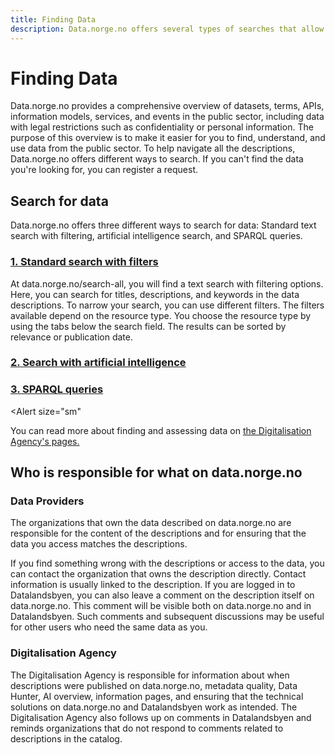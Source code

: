 ```yaml
---
title: Finding Data
description: Data.norge.no offers several types of searches that allow you to find, understand, and use data from the public sector.
---
```


# Finding Data

<Ingress size='xs'>
    Data.norge.no provides a comprehensive overview of datasets, terms, APIs, information models, services, and
    events in the public sector, including data with legal restrictions such as confidentiality or personal information.
    The purpose of this overview is to make it easier for you to find, understand, and use data from the public
    sector. To help navigate all the descriptions, Data.norge.no offers different ways to search. If you can't
    find the data you're looking for, you can register a request.
</Ingress>

## Search for data

Data.norge.no offers three different ways to search for data: Standard text search with filtering, artificial intelligence search, and SPARQL queries.

### [1. Standard search with filters](/search-all)

At data.norge.no/search-all, you will find a text search with filtering options. Here, you can search for titles, descriptions, and keywords in the data descriptions. To narrow your search, you can use different filters. The filters available depend on the resource type. You choose the resource type by using the tabs below the search field. The results can be sorted by relevance or publication date.

### [2. Search with artificial intelligence](/docs/finding-data/ai-search)

### [3. SPARQL queries](/docs/finding-data/sparql)

<Alert
    size="sm"
>
You can read more about finding and assessing data on [the Digitalisation Agency's pages.](https://www.digdir.no/datadeling/finne-og-vurdere-data/2256#hvor_kan_du_finne_dataene)
</Alert>

## Who is responsible for what on data.norge.no

### Data Providers

The organizations that own the data described on data.norge.no are responsible for the content of the descriptions and for ensuring that the data you access matches the descriptions.

If you find something wrong with the descriptions or access to the data, you can contact the organization that owns the description directly. Contact information is usually linked to the description. If you are logged in to Datalandsbyen, you can also leave a comment on the description itself on data.norge.no. This comment will be visible both on data.norge.no and in Datalandsbyen. Such comments and subsequent discussions may be useful for other users who need the same data as you.

### Digitalisation Agency

The Digitalisation Agency is responsible for information about when descriptions were published on data.norge.no, metadata quality, Data Hunter, AI overview, information pages, and ensuring that the technical solutions on data.norge.no and Datalandsbyen work as intended. The Digitalisation Agency also follows up on comments in Datalandsbyen and reminds organizations that do not respond to comments related to descriptions in the catalog.
